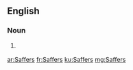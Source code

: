 ==English==

===Noun===
{{head|en|noun plural form}}

# {{label|en|slang}} {{plural of|Saffer|lang=en}}

[[ar:Saffers]]
[[fr:Saffers]]
[[ku:Saffers]]
[[mg:Saffers]]